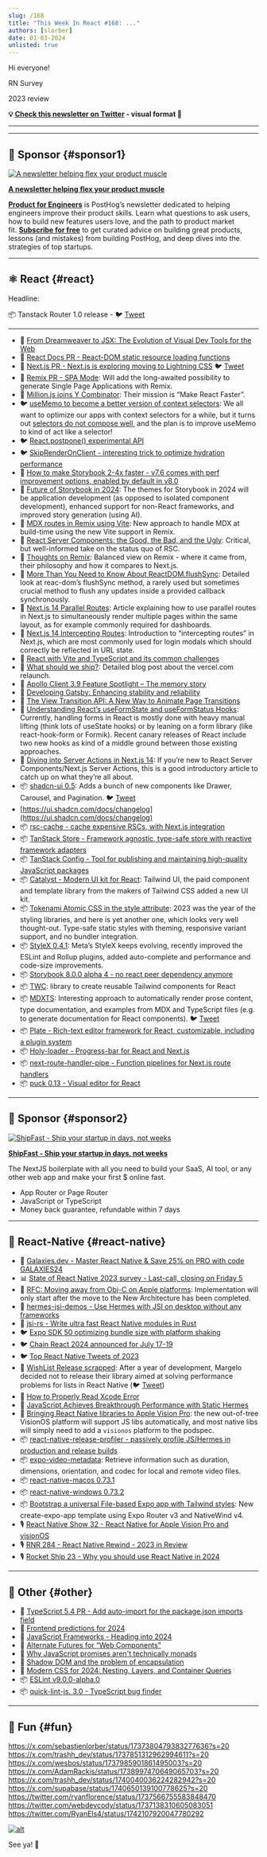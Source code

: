 ```yaml
---
slug: /168
title: "This Week In React #168: ..."
authors: [slorber]
date: 01-03-2024
unlisted: true
---
```


Hi everyone!

RN Survey

2023 review

<!-- truncate -->

**💡 [Check this newsletter on Twitter](https://slo.im/thread) - visual format 🎨**

---


<Support />

---

## 💸 Sponsor {#sponsor1}

[![A newsletter helping flex your product muscle](/emails/issues/168/posthog.png)](https://newsletter.posthog.com/?utm_source=twir&utm_campaign=twir)

**[A newsletter helping flex your product muscle](https://newsletter.posthog.com/?utm_source=twir&utm_campaign=twir)**

[**Product for Engineers**](https://newsletter.posthog.com/?utm_source=twir&utm_campaign=twir) is PostHog’s newsletter dedicated to helping engineers improve their product skills. Learn what questions to ask users, how to build new features users love, and the path to product market fit. [**Subscribe for free**](https://newsletter.posthog.com/?utm_source=twir&utm_campaign=twir) to get curated advice on building great products, lessons (and mistakes) from building PostHog, and deep dives into the strategies of top startups.

---

## ⚛️ React {#react}

Headline:

📦 Tanstack Router 1.0 release - 🐦 [Tweet](https://twitter.com/tannerlinsley/status/1738709130213560497)

---

- 💸 [From Dreamweaver to JSX: The Evolution of Visual Dev Tools for the Web](https://mightymeld.com/blog/browser-dev-tools-understand-code?utm_source=thisweekinreact&utm_medium=newsletter&utm_campaign=link1)
- 👀 [React Docs PR - React-DOM static resource loading functions](https://github.com/reactjs/react.dev/pull/6459)
- 👀 [Next.js PR - Next.js is exploring moving to Lightning CSS](https://github.com/vercel/next.js/pull/58712) 🐦 [Tweet](https://twitter.com/leeerob/status/1740124461683409042)
- 👀 [Remix PR - SPA Mode](https://github.com/remix-run/remix/pull/8338): Will add the long-awaited possibility to generate Single Page Applications with Remix.
- 👀 [Million.js joins Y Combinator](https://twitter.com/aidenybai/status/1737929698221682789): Their mission is “Make React Faster”.
- 🐦 [useMemo to become a better version of context selectors](https://twitter.com/sebastienlorber/status/1741218919732429108): We all want to optimize our apps with context selectors for a while, but it turns out [selectors do not compose well](https://twitter.com/dan_abramov2/status/1741200483862151663), and the plan is to improve useMemo to kind of act like a selector!
- 🐦 [React.postpone() experimental API](https://twitter.com/sebastienlorber/status/1741180119975182770)
- 🐦 [SkipRenderOnClient - interesting trick to optimize hydration performance](https://twitter.com/sebastienlorber/status/1742528219318738955)
- 📜 [How to make Storybook 2-4x faster - v7.6 comes with perf improvement options, enabled by default in v8.0](https://storybook.js.org/blog/optimize-storybook-7-6/)
- 📜 [Future of Storybook in 2024](https://storybook.js.org/blog/future-of-storybook-2024/): The themes for Storybook in 2024 will be application development (as opposed to isolated component development), enhanced support for non-React frameworks, and improved story generation (using AI).
- 📜 [MDX routes in Remix using Vite](https://remix-blog-mdx.fly.dev/): New approach to handle MDX at build-time using the new Vite support in Remix.
- 📜 [React Server Components: the Good, the Bad, and the Ugly](https://www.mayank.co/blog/react-server-components/): Critical, but well-informed take on the status quo of RSC.
- 📜 [Thoughts on Remix](https://www.viget.com/articles/thoughts-on-remix/): Balanced view on Remix - where it came from, their philosophy and how it compares to Next.js.
- 📜 [More Than You Need to Know About ReactDOM.­flushSync](https://julesblom.com/writing/flushsync): Detailed look at reac-dom’s flushSync method, a rarely used but sometimes crucial method to flush any updates inside a provided callback synchronously.
- 📜 [Next.js 14 Parallel Routes](https://www.builder.io/blog/nextjs-14-parallel-routes): Article explaining how to use parallel routes in Next.js to simultaneously render multiple pages within the same layout, as for example commonly required for dashboards.
- 📜 [Next.js 14 Intercepting Routes](https://www.builder.io/blog/nextjs-14-intercepting-routes): Introduction to “intercepting routes” in Next.js, which are most commonly used for login modals which should correctly be reflected in URL state.
- 📜 [React with Vite and TypeScript and its common challenges](https://wanago.io/2023/12/25/react-vite-typescript/)
- 📜 [What should we ship?](https://rauno.me/craft/vercel): Detailed blog post about the vercel.com relaunch.
- 📜 [Apollo Client 3.9 Feature Spotlight – The memory story](https://www.apollographql.com/blog/apollo-3-9-beta-feature-spotlight-the-memory-story)
- 📜 [Developing Gatsby: Enhancing stability and reliability](https://www.netlify.com/blog/developing-gatsby-enhancing-stability-and-reliability/)
- 📜 [The View Transition API: A New Way to Animate Page Transitions](https://marmelab.com/blog/2023/12/21/view-transitions.html)
- 📜 [Understanding React’s useFormState and useFormStatus Hooks](https://blog.logrocket.com/understanding-react-useformstate-useformstatus-hooks/): Currently, handling forms in React is mostly done with heavy manual lifting (think lots of useState hooks) or by leaning on a form library (like react-hook-form or Formik). Recent canary releases of React include two new hooks as kind of a middle ground between those existing approaches.
- 📜 [Diving into Server Actions in Next.js 14](https://blog.logrocket.com/diving-into-server-actions-next-js-14/): If you’re new to React Server Components/Next.js Server Actions, this is a good introductory article to catch up on what they’re all about.
- 📦 [shadcn-ui 0.5](https://github.com/shadcn-ui/ui/releases/tag/shadcn-ui%400.5.0): Adds a bunch of new components like Drawer, Carousel, and Pagination. 🐦 [Tweet](https://twitter.com/shadcn/status/1738283281424982488)
- [https://ui.shadcn.com/docs/changelog](https://ui.shadcn.com/docs/changelog)
- 📦 [rsc-cache - cache expensive RSCs, with Next.js integration](https://github.com/fredkiss3/rsc-cache)
- 📦 [TanStack Store - Framework agnostic, type-safe store with reactive framework adapters](https://tanstack.com/store/latest)
- 📦 [TanStack Config - Tool for publishing and maintaining high-quality JavaScript packages](https://github.com/TanStack/config)
- 📦 [Catalyst - Modern UI kit for React](https://tailwindcss.com/blog/introducing-catalyst): Tailwind UI, the paid component and template library from the makers of Tailwind CSS added a new UI kit.
- 📦 [Tokenami Atomic CSS in the style attribute](https://github.com/tokenami/tokenami): 2023 was the year of the styling libraries, and here is yet another one, which looks very well thought-out. Type-safe static styles with theming, responsive variant support, and no bundler integration.
- 📦 [StyleX 0.4.1](https://stylexjs.com/blog/v0.4.1): Meta’s StyleX keeps evolving, recently improved the ESLint and Rollup plugins, added auto-complete and performance and code-size improvements.
- 📦 [Storybook 8.0.0 alpha 4 - no react peer dependency anymore](https://github.com/storybookjs/storybook/releases/tag/v8.0.0-alpha.4)
- 📦 [TWC](https://react-twc.vercel.app/): library to create reusable Tailwind components for React
- 📦 [MDXTS](https://www.mdxts.dev/): Interesting approach to automatically render prose content, type documentation, and examples from MDX and TypeScript files (e.g. to generate documentation for React components). 🐦 [Tweet](https://twitter.com/souporserious/status/1738878942260699231)
- 📦 [Plate - Rich-text editor framework for React, customizable, including a plugin system](https://platejs.org/)
- 📦 [Holy-loader - Progress-bar for React and Next.js](https://github.com/tomcru/holy-loader)
- 📦 [next-route-handler-pipe - Function pipelines for Next.js route handlers](https://github.com/KolbySisk/next-route-handler-pipe)
- 📦 [puck 0.13 - Visual editor for React](https://github.com/measuredco/puck)

<SubscribeFormEmbed placement="middle" />

---

## 💸 Sponsor {#sponsor2}

[![ShipFast - Ship your startup in days, not weeks](/emails/issues/168/shipfast.jpg)](https://shipfa.st/?via=twir)

**[ShipFast - Ship your startup in days, not weeks](https://shipfa.st/?via=twir)**

The NextJS boilerplate with all you need to build your SaaS, AI tool, or any other web app and make your first $ online fast.

- App Router or Page Router
- JavaScript or TypeScript
- Money back guarantee, refundable within 7 days

---

## 📱 React-Native {#react-native}

- 💸 [Galaxies.dev - Master React Native & Save 25% on PRO with code GALAXIES24](https://galaxies.dev?utm_source=thisweekinreact.com)
- 📊 [State of React Native 2023 survey - Last-call, closing on Friday 5](https://stateofreactnative.com/)
- 👀 [RFC: Moving away from Obj-C on Apple platforms](https://github.com/react-native-community/discussions-and-proposals/pull/747): Implementation will only start after the move to the New Architecture has been completed.
- 👀 [hermes-jsi-demos - Use Hermes with JSI on desktop without any frameworks](https://github.com/tmikov/hermes-jsi-demos)
- 👀 [jsi-rs - Write ultra fast React Native modules in Rust](https://github.com/laptou/jsi-rs/)
- 🐦 [Expo SDK 50 optimizing bundle size with platform shaking](https://x.com/Baconbrix/status/1740487401414275120)
- 🐦 [Chain React 2024 announced for July 17-19](https://x.com/ChainReactConf/status/1737578373415928100)
- 🐦 [Top React Native Tweets of 2023](https://x.com/infinite_red/status/1737890233201623526)
- 📜 [WishList Release scrapped](https://margelo.notion.site/WishList-Summit-b20c24d1f0da4889a0513dfa929be5ed): After a year of development, Margelo decided not to release their library aimed at solving performance problems for lists in React Native (🐦 [Tweet](https://x.com/margelo_io/status/1737808611101888601))
- 📜 [How to Properly Read Xcode Error](https://levelup.gitconnected.com/how-to-properly-read-xcode-error-7b979692333d)
- 📜 [JavaScript Achieves Breakthrough Performance with Static Hermes](https://medium.com/@elves.silva.vieira/javascript-achieves-breakthrough-performance-with-static-hermes-6286b0ac8ef7)
- 📜 [Bringing React Native libraries to Apple Vision Pro](https://www.oskarkwasniewski.dev/blog/bringing-react-native-libraries-to-apple-vision-pro): the new out-of-tree VisionOS platform will support JS libs automatically, and most native libs will simply need to add a `visionos` platform to the podspec.
- 📦 [react-native-release-profiler - passively profile JS/Hermes in production and release builds](https://github.com/margelo/react-native-release-profiler)
- 📦 [expo-video-metadata](https://github.com/hirbod/expo-video-metadata): Retrieve information such as duration, dimensions, orientation, and codec for local and remote video files.
- 📦 [react-native-macos 0.73.1](https://www.npmjs.com/package/react-native-macos/v/0.73.1)
- 📦 [react-native-windows 0.73.2](https://github.com/microsoft/react-native-windows/releases/tag/react-native-windows_v0.73.2)
- 📦 [Bootstrap a universal File-based Expo app with Tailwind styles](https://github.com/expo/examples/tree/master/with-router-tailwind): New create-expo-app template using Expo Router v3 and NativeWind v4.
- 🎙 [React Native Show 32 - React Native for Apple Vision Pro and visionOS](https://www.callstack.com/podcasts/react-native-for-apple-vision-pro-and-visionos)
- 🎙️ [RNR 284 - React Native Rewind - 2023 in Review](https://reactnativeradio.com/episodes/rnr-284-react-native-rewind-2023-in-review)
- 🎙️ [Rocket Ship 23 - Why you should use React Native in 2024](https://podcast.galaxies.dev/episodes/023-why-you-should-use-react-native-in-2024)

---

## 🔀 Other {#other}

- 👀 [TypeScript 5.4 PR - Add auto-import for the package.json imports field](https://github.com/microsoft/TypeScript/pull/55015)
- 📜 [Frontend predictions for 2024](https://buttondown.email/whatever_jamie/archive/frontend-predictions-for-2024/)
- 📜 [JavaScript Frameworks - Heading into 2024](https://dev.to/this-is-learning/javascript-frameworks-heading-into-2024-i3l)
- 📜 [Alternate Futures for “Web Components”](https://blog.carlana.net/post/2023/web-component-alternative-futures/)
- 📜 [Why JavaScript promises aren't technically monads](https://rybicki.io/blog/2023/12/23/promises-arent-monads.html)
- 📜 [Shadow DOM and the problem of encapsulation](https://nolanlawson.com/2023/12/30/shadow-dom-and-the-problem-of-encapsulation/)
- 📜 [Modern CSS for 2024: Nesting, Layers, and Container Queries](https://www.builder.io/blog/css-2024-nesting-layers-container-queries)
- 📦 [ESLint v9.0.0-alpha.0](https://eslint.org/blog/2023/12/eslint-v9.0.0-alpha.0-released/)
- 📦 [quick-lint-js. 3.0 - TypeScript bug finder](https://quick-lint-js.com/blog/version-3.0/)

---

## 🤭 Fun {#fun}

https://x.com/sebastienlorber/status/1737380479383277636?s=20
https://x.com/trashh_dev/status/1737851312962994611?s=20
https://x.com/wesbos/status/1737985901861495003?s=20
https://x.com/AdamRackis/status/1738997470649065703?s=20
https://x.com/trashh_dev/status/1740040036224282942?s=20
https://x.com/supabase/status/1740650139100778625?s=20
https://twitter.com/ryanflorence/status/1737566755583848470
https://twitter.com/webdevcody/status/1737138310605083051
https://twitter.com/RyanEls4/status/1742107920047780292

[![alt](/emails/issues/122/meme.jpg)](https://twitter.com/TODOTODOTODOTODOTODOTODOTODOTODOTODOTODO)

See ya! 👋
